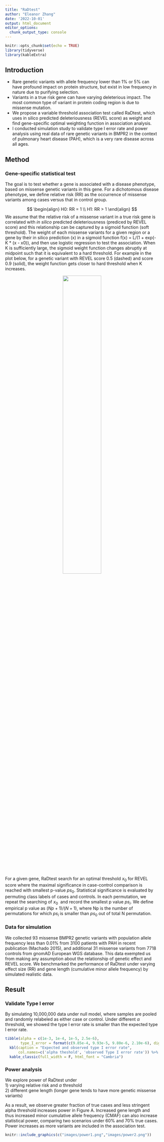 ```yaml
---
title: "RaDtest"
author: "Eleanor Zhang"
date: '2022-10-01'
output: html_document
editor_options: 
  chunk_output_type: console
---
```


```r
knitr::opts_chunk$set(echo = TRUE)
library(tidyverse)
library(kableExtra)
```

## Introduction

* Rare genetic variants with allele frequency lower than 1% or 5% can have profound impact on protein structure, but exist in low frequency in nature due to purifying selection.  
* Variants in a true risk gene can have varying deleterious impact. The most common type of variant in protein coding region is due to missense mutation.  
* We propose a variable threshold association test called RaDtest, which uses in silico predicted deleteriousness (REVEL score) as weight and find gene-specific optimal weighting function in association analysis.  
* I conducted simulation study to validate type I error rate and power analysis using real data of rare genetic variants in BMPR2 in the context of pulmonary heart disease (PAH), which is a very rare disease across all ages. 

## Method 
### Gene-specific statistical test

The goal is to test whether a gene is associated with a disease phenotype, based on missense genetic variants in this gene. For a dichotomous disease phenotype, we define relative risk (RR) as the occurrence of missense variants among cases versus that in control group.

$$
\begin{align}
H0: RR = 1 \\
H1: RR > 1
\end{align}
$$
We assume that the relative risk of a missense variant in a true risk gene is correlated with _in silico_ predicted deleteriousness (prediced by REVEL score) and this relationship can be captured by a sigmoid function (soft threshold). The weight of each missense variants for a given region or a gene by their in silico prediction (x) in a sigmoid function f(x) = L/(1 + exp(- K * (x - x0)), and then use logistic regression to test the association. When K is sufficiently large, the sigmoid weight function changes abruptly at midpoint such that it is equivalent to a hard threshold. For example in the plot below, for a genetic variant with REVEL score 0.5 (dashed) and score 0.9 (solid), the weight function gets closer to hard threshold when K increases.

<p align="center">
<img src = "images/sigmoid_weight.png" width="50%" height="50%" align = "middle">
<p>

For a given gene, RaDtest search for an optimal threshold $x_0$ for REVEL score where the maximal significance in case-control comparison is reached with smallest p-value $ps_{0}$. Statistical significance is evaluated by permuting class labels of cases and controls. In each permutation, we repeat the searching of $x_0$  and record the smallest p value $ps_{i}$. We define empirical p value as $(Np+1)/(N+1)$, where Np is the number of permutations for which $ps_{i}$ is smaller than $ps_{0}$ out of total N permutation.

### Data for simulation

We collected 93 missense BMPR2 genetic variants with population allele frequency less than 0.01% from 3100 patients with PAH in recent publication (Machado 2015), and additional 31 missense variants from 7718 controls from gnomAD European WGS database. This data exempted us from making any assumption about the relationship of genetic effect and REVEL score. We benchmarked the performance of RaDtest under varying effect size (RR) and gene length (cumulative minor allele frequency) by simulated realistic data. 

## Result

### Validate Type I error 

By simulating 10,000,000 data under null model, where samples are pooled and randomly relabeled as either case or control. Under different $\alpha$ threshold, we showed the type I error rate is smaller than the expected type I error rate. 

```r
tibble(alpha = c(1e-3, 1e-4, 1e-5, 2.5e-6),
       type_I_error = format(c(9.85e-4, 9.93e-5, 9.80e-6, 2.10e-6), digits=3)) %>% 
  kbl(caption = "Expected and observed type I error rate",
      col.names=c('alpha theshold', 'observed Type I error rate')) %>%
  kable_classic(full_width = F, html_font = "Cambria")
```

### Power analysis

We explore power of RaDtest under  
1) varying relative risk and $\alpha$ threshold  
2) different gene length (longer gene tends to have more genetic missense variants)

As a result, we observe greater fraction of true cases and less stringent alpha threshold increases power in Figure A. Increased gene length and thus increased minor cumulative allele frequency (CMAF) can also increase statistical power, comparing two scenarios under 60% and 70% true cases. Power increases as more variants are included in the association test.

```r
knitr::include_graphics(c("images/power1.png","images/power2.png"))
``` 

